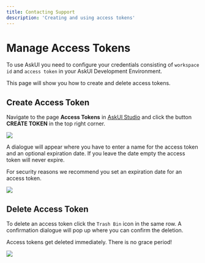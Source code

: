 ```yaml
---
title: Contacting Support
description: 'Creating and using access tokens'
---
```


# Manage Access Tokens
To use AskUI you need to configure your credentials consisting of `workspace id` and `access token` in your AskUI Development Environment.

This page will show you how to create and delete access tokens.

## Create Access Token
Navigate to the page **Access Tokens** in [AskUI Studio](https://app.askui.com) and click the button **CREATE TOKEN** in the top right corner.

![](./images/workspace-create-access-token-start.png)

A dialogue will appear where you have to enter a name for the access token and an optional expiration date. If you leave the date empty the access token will never expire.

<Warning>For security reasons we recommend you set an expiration date for an access token.</Warning>

![](./images/workspace-create-access-token-dialogue.png)

## Delete Access Token
To delete an access token click the `Trash Bin` icon in the same row. A confirmation dialogue will pop up where you can confirm the deletion.

<Warning>Access tokens get deleted immediately. There is no grace period!</Warning>

![](./images/workspace-delete-access-token.png)